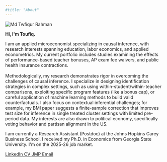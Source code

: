 ```yaml
---
#title: "About"
---
```


```{=html}
<div class="about-container-new">

  <div class="about-image-new">
    <img src="headshot2nobg2.jpg" alt="Md Twfiqur Rahman" />
  </div>

  <div class="about-text-new">
    <p class="greeting"><b>Hi, I'm Toufiq.</b></p>
    <p>I am an applied microeconomist specializing in causal inference, with research interests spanning education, labor economics, and applied econometrics. My current portfolio includes studies examining the effects of performance-based teacher bonuses, AP exam fee waivers, and public health insurance contractions.<br> <br>

Methodologically, my research demonstrates rigor in overcoming the challenges of causal inference. I specialize in designing identification strategies in complex settings, such as using within-student/within-teacher comparisons, exploiting specific program features (like a bonus cap), or careful application of machine learning methods to build valid counterfactuals. I also focus on contextual inferential challenges; for example, my BMI paper suggests a finite-sample correction that improves test size for inference in single treated cluster settings with limited pre-period data. My interests are also drawn to political economy, specifically voting behavior and partisan alignment in the US.</p>

    <p>I am currently a Research Assistant (Postdoc) at the Johns Hopkins Carey Business School. I received my Ph.D. in Economics from Georgia State University. I'm on the 2025-26 job market.</p>

<div class="about-links-new">
  <a href="https://www.linkedin.com/in/tofuiba/" class="icon-link">
    <i class="bi bi-linkedin"></i>
    <span>LinkedIn</span>
  </a>
  <a href="assets/CV.pdf" class="icon-link">
    <i class="bi bi-file-earmark-text"></i>
    <span>CV</span>
  </a>
  <a href="https://www.dropbox.com/scl/fi/f20cq1nmbz3yra3fj1d21/AP_Teacher_Bonus.pdf?rlkey=dw4wa61iq2b48i09c4p8hfz83&st=9cgi8om0&dl=0" class="icon-link">
    <i class="bi bi-journal-text"></i>
    <span>JMP</span>
  </a>
  <a href="mailto:mrahma44@jh.edu" class="icon-link">
    <i class="bi bi-envelope"></i>
    <span>Email</span>
  </a>
</div>
  
</div>
```
